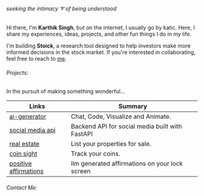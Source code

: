  
###### seeking the intimacy ➰ of being understood


Hi there, I'm **Karthik Singh**, but on the internet, I usually go by katic. Here, I share my experiences, ideas, projects, and other fun things I do in my life.

I'm building **Stoick**, a research tool designed to help investors make more informed decisions in the stock market. If you're interested in collaborating, feel free to reach to [me](mailto:karthiksingh5699@gmail.com).


###### Projects:
In the pursuit of making something wonderful...

| Links                                      | Summary                                                   |
| ----------------------------------------- | --------------------------------------------------------- |
| [ai-generator](https://ai-fawn-iota.vercel.app/)                       | Chat, Code, Visualize and Animate. |
| [social media api](https://github.com/karthik5699/social_media_backend)                       | Backend API for social media built with FastAPI |
| [real estate](https://realtor-app-iota.vercel.app/)     | List your properties for sale. |
| [coin sight](https://crypto-app-two-rust.vercel.app/)      | Track your coins.   |
| [positive affirmations](#zk-knowledge)                       | llm generated affirmations on your lock screen |
 
 ###### Contact Me:
 <Cards>
  <Card title="Resume ↗" href="https://rxresu.me/karthiksingh5699/katic"/>
  <Card title="Github ↗" href="https://github.com/karthik5699"/>
  <Card title="LinkedIn ↗" href="https://www.linkedin.com/in/0xkatic/"/>
  <Card title="Twitter ↗" href = "https://twitter.com/0xkatic"/>
</Cards>